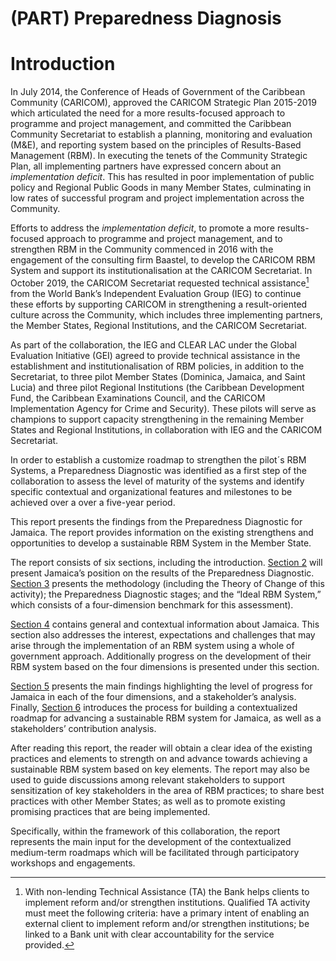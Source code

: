 # (PART) Preparedness Diagnosis {-}

# Introduction

In July 2014, the Conference of Heads of Government of the Caribbean Community (CARICOM), approved the CARICOM Strategic Plan 2015-2019 which articulated the need for a more results-focused approach to programme and project management, and committed the Caribbean Community Secretariat to establish a planning, monitoring and evaluation (M&E), and reporting system based on the principles of Results-Based Management (RBM). In executing the tenets of the Community Strategic Plan, all implementing partners have expressed concern about an _implementation deficit_. This has resulted in poor implementation of public policy and Regional Public Goods in many Member States, culminating in low rates of successful program and project implementation across the Community.

Efforts to address the _implementation deficit_, to promote a more results-focused approach to programme and project management, and to strengthen RBM in the Community commenced in 2016 with the engagement of the consulting firm Baastel, to develop the CARICOM RBM System and support its institutionalisation at the CARICOM Secretariat. In October 2019, the CARICOM Secretariat requested technical assistance^[With non-lending Technical Assistance (TA) the Bank helps clients to implement reform and/or strengthen institutions. Qualified TA activity must meet the following criteria: have a primary intent of enabling an external client to implement reform and/or strengthen institutions; be linked to a Bank unit with clear accountability for the service provided.]  from the World Bank’s Independent Evaluation Group (IEG) to continue these efforts by supporting CARICOM in strengthening a result-oriented culture across the Community, which includes three implementing partners, the Member States, Regional Institutions, and the CARICOM Secretariat.

As part of the collaboration, the IEG and CLEAR LAC under the Global Evaluation Initiative (GEI) agreed to provide technical assistance in the establishment and institutionalisation of RBM policies, in addition to the Secretariat, to three pilot Member States (Dominica, Jamaica, and Saint Lucia) and three pilot Regional Institutions (the Caribbean Development Fund, the Caribbean Examinations Council, and the CARICOM Implementation Agency for Crime and Security). These pilots will serve as champions to support capacity strengthening in the remaining Member States and Regional Institutions, in collaboration with IEG and the CARICOM Secretariat.

In order to establish a customize roadmap to strengthen the pilot´s RBM Systems, a Preparedness Diagnostic was identified as a first step of the collaboration to assess the level of maturity of the systems and identify specific contextual and organizational features and milestones to be achieved over a over a five-year period.

This report presents the findings from the Preparedness Diagnostic for Jamaica. The report provides information on the existing strengthens and opportunities to develop a sustainable RBM System in the Member State.

The report consists of six sections, including the introduction. [Section 2](#section2) will present Jamaica's position on the results of the Preparedness Diagnostic. [Section 3](#section3) presents the methodology (including the Theory of Change of this activity); the Preparedness Diagnostic stages; and the “Ideal RBM System,” which consists of a four-dimension benchmark for this assessment).

[Section 4](#section4) contains general and contextual information about Jamaica. This section also addresses the interest, expectations and challenges that may arise through the implementation of an RBM system using a whole of government approach. Additionally progress on the development of their RBM system based on the four dimensions is presented under this section.

[Section 5](#section5) presents the main findings highlighting the level of progress for Jamaica in each of the four dimensions, and a stakeholder’s analysis. Finally, [Section 6](#section&) introduces the process for building a contextualized roadmap for advancing a sustainable RBM system for Jamaica, as well as a stakeholders’ contribution analysis.

After reading this report, the reader will obtain a clear idea of the existing practices and elements to strength on and advance  towards achieving a sustainable RBM system based on key elements. The report may also be used to guide discussions among relevant stakeholders to support sensitization of key stakeholders in the area of  RBM practices; to share best practices with other Member States; as well as to promote existing promising  practices that are being implemented.

Specifically, within the framework of this collaboration, the report represents the main input for the development of the contextualized medium-term roadmaps which will be facilitated  through participatory workshops and engagements.

